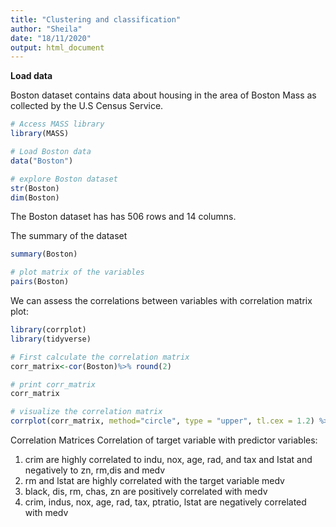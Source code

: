 ```yaml
---
title: "Clustering and classification"
author: "Sheila"
date: "18/11/2020"
output: html_document
---
```

**Load data **

Boston dataset contains data about housing in the area of Boston Mass as collected by the U.S Census Service.
```r
# Access MASS library 
library(MASS)

# Load Boston data
data("Boston")
```

```r
# explore Boston dataset
str(Boston)
dim(Boston)
```
The Boston dataset has has 506 rows and 14 columns. 

The summary of the dataset
```r
summary(Boston)

# plot matrix of the variables
pairs(Boston)

```


We can assess the correlations between variables with correlation matrix plot:

```r
library(corrplot)
library(tidyverse)

# First calculate the correlation matrix 
corr_matrix<-cor(Boston)%>% round(2)

# print corr_matrix
corr_matrix

# visualize the correlation matrix
corrplot(corr_matrix, method="circle", type = "upper", tl.cex = 1.2) %>% round(2)
```

Correlation Matrices
Correlation of target variable with predictor variables:

1. crim are highly correlated to indu, nox, age, rad, and tax and Istat and negatively to zn, rm,dis and medv
2. rm and lstat are highly correlated with the target variable medv
3. black, dis, rm, chas, zn are positively correlated with medv
4. crim, indus, nox, age, rad, tax, ptratio, lstat are negatively correlated with medv